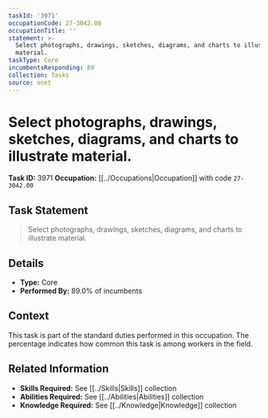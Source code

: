 ```yaml
---
taskId: '3971'
occupationCode: 27-3042.00
occupationTitle: ''
statement: >-
  Select photographs, drawings, sketches, diagrams, and charts to illustrate
  material.
taskType: Core
incumbentsResponding: 89
collection: Tasks
source: onet
---
```

# Select photographs, drawings, sketches, diagrams, and charts to illustrate material.

**Task ID:** 3971
**Occupation:** [[../Occupations|Occupation]] with code `27-3042.00`

## Task Statement

> Select photographs, drawings, sketches, diagrams, and charts to illustrate material.

## Details

- **Type:** Core
- **Performed By:** 89.0% of incumbents

## Context

This task is part of the standard duties performed in this occupation. The percentage indicates how common this task is among workers in the field.

## Related Information

- **Skills Required:** See [[../Skills|Skills]] collection
- **Abilities Required:** See [[../Abilities|Abilities]] collection
- **Knowledge Required:** See [[../Knowledge|Knowledge]] collection
